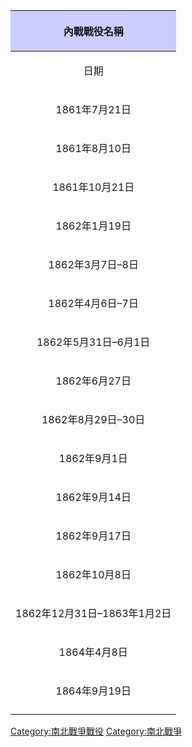 {{Link style|time=2015-12-13T15:00:39+00:00}}
{{intromissing|time=2011-03-14T13:23:33+00:00}}
{| class="wikitable"
|-
! colspan=3 align=center style="background:#ccccff" | 內戰戰役名稱
|-
!日期
!南方使用名稱
!北方使用名稱
|-
| align=center | 1861年7月21日 || [[第一次馬納沙斯之役|第一次馬納沙斯之役]] || 第一次牛奔河之役
|-
| align=center | 1861年8月10日 || 樺樹嶺之役 || [[:en:Battle_of_Wilson's_Creek|威爾遜克里克戰役]]
|-
| align=center | 1861年10月21日 || [[李斯堡之役|李斯堡之役]]	|| 博爾斯布拉夫之役
|-
| align=center | 1862年1月19日 || [[:en:Battle_of_Mill_Springs|Mill Springs]] || Logan's Cross Roads
|-
| align=center | 1862年3月7日–8日 || Elkhorn Tavern ||[[:en:Battle_of_Pea_Ridge|皮里奇之役]]
|-
| align=center | 1862年4月6日–7日 || [[:en:Battle_of_Shiloh|夏羅之役]] || 匹茲堡登陸戰
|-
| align=center | 1862年5月31日–6月1日 || Fair Oaks || [[:en:Battle_of_Seven_Pines|七松之役]]
|-
| align=center | 1862年6月27日 || [[:en:Battle_of_Gaines'_Mill|Gaines's Mill]] || Chickahominy River
|-
| align=center | 1862年8月29日–30日 || 第二次馬納沙斯之役 || [[:en:Second_Battle_of_Bull_Run|第二次牛奔河之役]]
|-
| align=center | 1862年9月1日 || Ox Hill	|| [[:en:Battle_of_Chantilly|尚蒂利之役]]
|-
| align=center | 1862年9月14日 || 本斯波羅之役|| [[:en:Battle_of_South_Mountain|南山之役]]
|-
| align=center | 1862年9月17日 || 夏普斯堡之役 ||[[:en:Battle_of_Antietam|安提耶坦之役]]
|-
| align=center | 1862年10月8日 || [[:en:Battle_of_Perryville|培利維爾之役]] ||Chaplin Hills
|-
| align=center | 1862年12月31日–1863年1月2日 || 穆弗里斯伯勒之役	 ||[[:en:Battle_of_Stones_River|斯通斯河之役]]
|-
| align=center | 1864年4月8日 || [[:en:Battle_of_Mansfield|Mansfield]] || Sabine Cross Roads
|-
| align=center  | 1864年9月19日 || 第三次溫徹斯特之役 || [[:en:Battle_of_Opequon|Opequon]]
|-
|}

[[Category:南北戰爭戰役|Category:南北戰爭戰役]]
[[Category:南北戰爭|Category:南北戰爭]]
